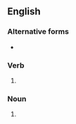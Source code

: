 ==English==

===Alternative forms===
* {{l|en|shovelling}} {{qualifier|British}}

===Verb===
{{head|en|verb form}}

# {{lb|en|American spelling}} {{present participle of|shovel|lang=en|nocat=1}}

===Noun===
{{en-noun}}

# {{alternative form of|shovelling|lang=en}}